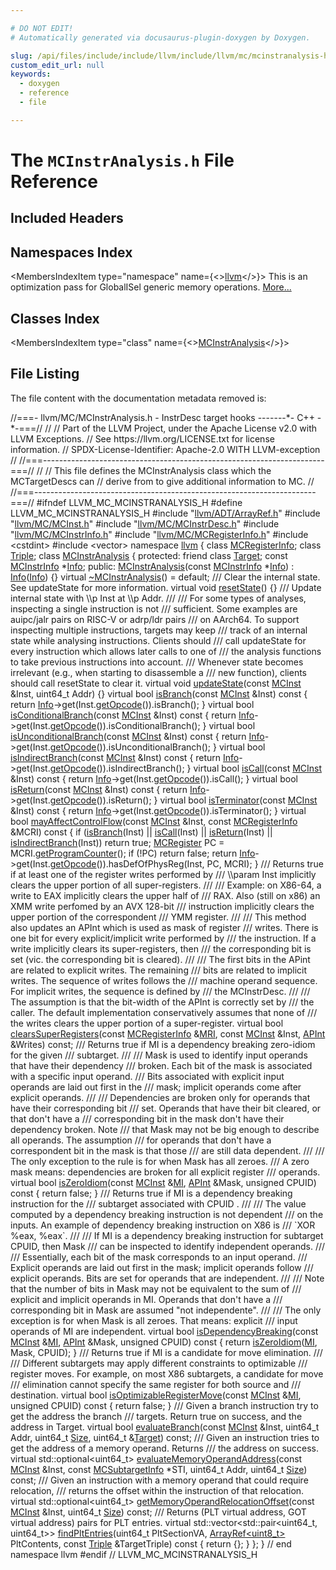 ```yaml
---

# DO NOT EDIT!
# Automatically generated via docusaurus-plugin-doxygen by Doxygen.

slug: /api/files/include/include/llvm/include/llvm/mc/mcinstranalysis-h
custom_edit_url: null
keywords:
  - doxygen
  - reference
  - file

---
```





# The `MCInstrAnalysis.h` File Reference

<DoxygenPage pluginConfig={pluginConfig}>



## Included Headers

<IncludesList>
<IncludesListItem
  filePath="llvm/ADT/ArrayRef.h"
  permalink="/docs/api/files/include/include/llvm/include/llvm/adt/arrayref-h"
  isLocal="true" />
<IncludesListItem
  filePath="llvm/MC/MCInst.h"
  permalink="/docs/api/files/include/include/llvm/include/llvm/mc/mcinst-h"
  isLocal="true" />
<IncludesListItem
  filePath="llvm/MC/MCInstrDesc.h"
  permalink="/docs/api/files/include/include/llvm/include/llvm/mc/mcinstrdesc-h"
  isLocal="true" />
<IncludesListItem
  filePath="llvm/MC/MCInstrInfo.h"
  permalink="/docs/api/files/include/include/llvm/include/llvm/mc/mcinstrinfo-h"
  isLocal="true" />
<IncludesListItem
  filePath="llvm/MC/MCRegisterInfo.h"
  permalink="/docs/api/files/include/include/llvm/include/llvm/mc/mcregisterinfo-h"
  isLocal="true" />
<IncludesListItem
  filePath="cstdint"
  permalink=""
  isLocal="false" />
<IncludesListItem
  filePath="vector"
  permalink=""
  isLocal="false" />
</IncludesList>

## Namespaces Index

<MembersIndex>

<MembersIndexItem
  type="namespace"
  name={<><a href="/docs/api/namespaces/llvm">llvm</a></>}>
This is an optimization pass for GlobalISel generic memory operations. <a href="/docs/api/namespaces/llvm/#details">More...</a>
</MembersIndexItem>

</MembersIndex>

## Classes Index

<MembersIndex>

<MembersIndexItem
  type="class"
  name={<><a href="/docs/api/classes/llvm/mcinstranalysis">MCInstrAnalysis</a></>}>
</MembersIndexItem>

</MembersIndex>


## File Listing

The file content with the documentation metadata removed is:

<ProgramListing>

<Link id="l00001" /><CodeLine lineNumber="1"><Highlight kind="comment">//===- llvm/MC/MCInstrAnalysis.h - InstrDesc target hooks -------&#42;- C++ -&#42;-===//</Highlight><Highlight kind="normal"></Highlight></CodeLine>
<Link id="l00002" /><CodeLine lineNumber="2"><Highlight kind="normal"></Highlight><Highlight kind="comment">//</Highlight><Highlight kind="normal"></Highlight></CodeLine>
<Link id="l00003" /><CodeLine lineNumber="3"><Highlight kind="normal"></Highlight><Highlight kind="comment">// Part of the LLVM Project, under the Apache License v2.0 with LLVM Exceptions.</Highlight><Highlight kind="normal"></Highlight></CodeLine>
<Link id="l00004" /><CodeLine lineNumber="4"><Highlight kind="normal"></Highlight><Highlight kind="comment">// See https://llvm.org/LICENSE.txt for license information.</Highlight><Highlight kind="normal"></Highlight></CodeLine>
<Link id="l00005" /><CodeLine lineNumber="5"><Highlight kind="normal"></Highlight><Highlight kind="comment">// SPDX-License-Identifier: Apache-2.0 WITH LLVM-exception</Highlight><Highlight kind="normal"></Highlight></CodeLine>
<Link id="l00006" /><CodeLine lineNumber="6"><Highlight kind="normal"></Highlight><Highlight kind="comment">//</Highlight><Highlight kind="normal"></Highlight></CodeLine>
<Link id="l00007" /><CodeLine lineNumber="7"><Highlight kind="normal"></Highlight><Highlight kind="comment">//===----------------------------------------------------------------------===//</Highlight><Highlight kind="normal"></Highlight></CodeLine>
<Link id="l00008" /><CodeLine lineNumber="8"><Highlight kind="normal"></Highlight><Highlight kind="comment">//</Highlight><Highlight kind="normal"></Highlight></CodeLine>
<Link id="l00009" /><CodeLine lineNumber="9"><Highlight kind="normal"></Highlight><Highlight kind="comment">// This file defines the MCInstrAnalysis class which the MCTargetDescs can</Highlight><Highlight kind="normal"></Highlight></CodeLine>
<Link id="l00010" /><CodeLine lineNumber="10"><Highlight kind="normal"></Highlight><Highlight kind="comment">// derive from to give additional information to MC.</Highlight><Highlight kind="normal"></Highlight></CodeLine>
<Link id="l00011" /><CodeLine lineNumber="11"><Highlight kind="normal"></Highlight><Highlight kind="comment">//</Highlight><Highlight kind="normal"></Highlight></CodeLine>
<Link id="l00012" /><CodeLine lineNumber="12"><Highlight kind="normal"></Highlight><Highlight kind="comment">//===----------------------------------------------------------------------===//</Highlight><Highlight kind="normal"></Highlight></CodeLine>
<Link id="l00013" /><CodeLine lineNumber="13"><Highlight kind="normal"></Highlight></CodeLine>
<Link id="l00014" /><CodeLine lineNumber="14"><Highlight kind="normal"></Highlight><Highlight kind="preprocessor">#ifndef LLVM&#95;MC&#95;MCINSTRANALYSIS&#95;H</Highlight><Highlight kind="normal"></Highlight></CodeLine>
<Link id="l00015" /><CodeLine lineNumber="15"><Highlight kind="normal"></Highlight><Highlight kind="preprocessor">#define LLVM&#95;MC&#95;MCINSTRANALYSIS&#95;H</Highlight><Highlight kind="normal"></Highlight></CodeLine>
<Link id="l00016" /><CodeLine lineNumber="16"><Highlight kind="normal"></Highlight></CodeLine>
<Link id="l00017" /><CodeLine lineNumber="17"><Highlight kind="normal"></Highlight><Highlight kind="preprocessor">#include &quot;<a href="/docs/api/files/include/include/llvm/include/llvm/adt/arrayref-h">llvm/ADT/ArrayRef.h</a>&quot;</Highlight><Highlight kind="normal"></Highlight></CodeLine>
<Link id="l00018" /><CodeLine lineNumber="18"><Highlight kind="normal"></Highlight><Highlight kind="preprocessor">#include &quot;<a href="/docs/api/files/include/include/llvm/include/llvm/mc/mcinst-h">llvm/MC/MCInst.h</a>&quot;</Highlight><Highlight kind="normal"></Highlight></CodeLine>
<Link id="l00019" /><CodeLine lineNumber="19"><Highlight kind="normal"></Highlight><Highlight kind="preprocessor">#include &quot;<a href="/docs/api/files/include/include/llvm/include/llvm/mc/mcinstrdesc-h">llvm/MC/MCInstrDesc.h</a>&quot;</Highlight><Highlight kind="normal"></Highlight></CodeLine>
<Link id="l00020" /><CodeLine lineNumber="20"><Highlight kind="normal"></Highlight><Highlight kind="preprocessor">#include &quot;<a href="/docs/api/files/include/include/llvm/include/llvm/mc/mcinstrinfo-h">llvm/MC/MCInstrInfo.h</a>&quot;</Highlight><Highlight kind="normal"></Highlight></CodeLine>
<Link id="l00021" /><CodeLine lineNumber="21"><Highlight kind="normal"></Highlight><Highlight kind="preprocessor">#include &quot;<a href="/docs/api/files/include/include/llvm/include/llvm/mc/mcregisterinfo-h">llvm/MC/MCRegisterInfo.h</a>&quot;</Highlight><Highlight kind="normal"></Highlight></CodeLine>
<Link id="l00022" /><CodeLine lineNumber="22"><Highlight kind="normal"></Highlight><Highlight kind="preprocessor">#include &lt;cstdint&gt;</Highlight><Highlight kind="normal"></Highlight></CodeLine>
<Link id="l00023" /><CodeLine lineNumber="23"><Highlight kind="normal"></Highlight><Highlight kind="preprocessor">#include &lt;vector&gt;</Highlight><Highlight kind="normal"></Highlight></CodeLine>
<Link id="l00024" /><CodeLine lineNumber="24"><Highlight kind="normal"></Highlight></CodeLine>
<Link id="l00025" /><CodeLine lineNumber="25"><Highlight kind="normal"></Highlight><Highlight kind="keyword">namespace </Highlight><Highlight kind="normal"><a href="/docs/api/namespaces/llvm">llvm</a> &#123;</Highlight></CodeLine>
<Link id="l00026" /><CodeLine lineNumber="26"><Highlight kind="normal"></Highlight></CodeLine>
<Link id="l00027" /><CodeLine lineNumber="27"><Highlight kind="normal"></Highlight><Highlight kind="keyword">class </Highlight><Highlight kind="normal"><a href="/docs/api/classes/llvm/mcregisterinfo">MCRegisterInfo</a>;</Highlight></CodeLine>
<Link id="l00028" /><CodeLine lineNumber="28"><Highlight kind="normal"></Highlight><Highlight kind="keyword">class </Highlight><Highlight kind="normal"><a href="/docs/api/classes/llvm/triple">Triple</a>;</Highlight></CodeLine>
<Link id="l00029" /><CodeLine lineNumber="29"><Highlight kind="normal"></Highlight></CodeLine>
<Link id="l00030" /><CodeLine lineNumber="30" lineLink="/docs/api/classes/llvm/mcinstranalysis"><Highlight kind="normal"></Highlight><Highlight kind="keyword">class </Highlight><Highlight kind="normal"><a href="/docs/api/classes/llvm/mcinstranalysis/#ad3b05756e9ba8f98ac91be359f4ea275">MCInstrAnalysis</a> &#123;</Highlight></CodeLine>
<Link id="l00031" /><CodeLine lineNumber="31"><Highlight kind="normal"></Highlight><Highlight kind="keyword">protected</Highlight><Highlight kind="normal">:</Highlight></CodeLine>
<Link id="l00032" /><CodeLine lineNumber="32" lineLink="/docs/api/classes/llvm/mcinstranalysis/#aaec4eb5c2964764409c3ecc82bb90f57"><Highlight kind="normal">  </Highlight><Highlight kind="keyword">friend</Highlight><Highlight kind="normal"> </Highlight><Highlight kind="keyword">class </Highlight><Highlight kind="normal"><a href="/docs/api/classes/llvm/mcinstranalysis/#aaec4eb5c2964764409c3ecc82bb90f57">Target</a>;</Highlight></CodeLine>
<Link id="l00033" /><CodeLine lineNumber="33"><Highlight kind="normal"></Highlight></CodeLine>
<Link id="l00034" /><CodeLine lineNumber="34" lineLink="/docs/api/classes/llvm/mcinstranalysis/#ad26d74f7a49154af0b73be4e105d361b"><Highlight kind="normal">  </Highlight><Highlight kind="keyword">const</Highlight><Highlight kind="normal"> <a href="/docs/api/classes/llvm/mcinstrinfo">MCInstrInfo</a> &#42;<a href="/docs/api/classes/llvm/mcinstranalysis/#ad26d74f7a49154af0b73be4e105d361b">Info</a>;</Highlight></CodeLine>
<Link id="l00035" /><CodeLine lineNumber="35"><Highlight kind="normal"></Highlight></CodeLine>
<Link id="l00036" /><CodeLine lineNumber="36"><Highlight kind="normal"></Highlight><Highlight kind="keyword">public</Highlight><Highlight kind="normal">:</Highlight></CodeLine>
<Link id="l00037" /><CodeLine lineNumber="37" lineLink="/docs/api/classes/llvm/mcinstranalysis/#ad3b05756e9ba8f98ac91be359f4ea275"><Highlight kind="normal">  <a href="/docs/api/classes/llvm/mcinstranalysis/#ad3b05756e9ba8f98ac91be359f4ea275">MCInstrAnalysis</a>(</Highlight><Highlight kind="keyword">const</Highlight><Highlight kind="normal"> <a href="/docs/api/classes/llvm/mcinstrinfo">MCInstrInfo</a> &#42;<a href="/docs/api/classes/llvm/mcinstranalysis/#ad26d74f7a49154af0b73be4e105d361b">Info</a>) : <a href="/docs/api/classes/llvm/mcinstranalysis/#ad26d74f7a49154af0b73be4e105d361b">Info</a>(<a href="/docs/api/classes/llvm/mcinstranalysis/#ad26d74f7a49154af0b73be4e105d361b">Info</a>) &#123;&#125;</Highlight></CodeLine>
<Link id="l00038" /><CodeLine lineNumber="38" lineLink="/docs/api/classes/llvm/mcinstranalysis/#af182c228c2307b1928bff1bb2bb927a5"><Highlight kind="normal">  </Highlight><Highlight kind="keyword">virtual</Highlight><Highlight kind="normal"> <a href="/docs/api/classes/llvm/mcinstranalysis/#af182c228c2307b1928bff1bb2bb927a5">~MCInstrAnalysis</a>() = </Highlight><Highlight kind="keywordflow">default</Highlight><Highlight kind="normal">;</Highlight></CodeLine>
<Link id="l00039" /><CodeLine lineNumber="39"><Highlight kind="normal"></Highlight><Highlight kind="comment"></Highlight></CodeLine>
<Link id="l00040" /><CodeLine lineNumber="40"><Highlight kind="comment">  /// Clear the internal state. See updateState for more information.</Highlight><Highlight kind="normal"></Highlight></CodeLine>
<Link id="l00041" /><CodeLine lineNumber="41" lineLink="/docs/api/classes/llvm/mcinstranalysis/#aa12ce423df5b375e9ea22c80325cff99"><Highlight kind="normal">  </Highlight><Highlight kind="keyword">virtual</Highlight><Highlight kind="normal"> </Highlight><Highlight kind="keywordtype">void</Highlight><Highlight kind="normal"> <a href="/docs/api/classes/llvm/mcinstranalysis/#aa12ce423df5b375e9ea22c80325cff99">resetState</a>() &#123;&#125;</Highlight></CodeLine>
<Link id="l00042" /><CodeLine lineNumber="42"><Highlight kind="normal"></Highlight><Highlight kind="comment"></Highlight></CodeLine>
<Link id="l00043" /><CodeLine lineNumber="43"><Highlight kind="comment">  /// Update internal state with \\p Inst at \\p Addr.</Highlight></CodeLine>
<Link id="l00044" /><CodeLine lineNumber="44"><Highlight kind="comment">  ///</Highlight></CodeLine>
<Link id="l00045" /><CodeLine lineNumber="45"><Highlight kind="comment">  /// For some types of analyses, inspecting a single instruction is not</Highlight></CodeLine>
<Link id="l00046" /><CodeLine lineNumber="46"><Highlight kind="comment">  /// sufficient. Some examples are auipc/jalr pairs on RISC-V or adrp/ldr pairs</Highlight></CodeLine>
<Link id="l00047" /><CodeLine lineNumber="47"><Highlight kind="comment">  /// on AArch64. To support inspecting multiple instructions, targets may keep</Highlight></CodeLine>
<Link id="l00048" /><CodeLine lineNumber="48"><Highlight kind="comment">  /// track of an internal state while analysing instructions. Clients should</Highlight></CodeLine>
<Link id="l00049" /><CodeLine lineNumber="49"><Highlight kind="comment">  /// call updateState for every instruction which allows later calls to one of</Highlight></CodeLine>
<Link id="l00050" /><CodeLine lineNumber="50"><Highlight kind="comment">  /// the analysis functions to take previous instructions into account.</Highlight></CodeLine>
<Link id="l00051" /><CodeLine lineNumber="51"><Highlight kind="comment">  /// Whenever state becomes irrelevant (e.g., when starting to disassemble a</Highlight></CodeLine>
<Link id="l00052" /><CodeLine lineNumber="52"><Highlight kind="comment">  /// new function), clients should call resetState to clear it.</Highlight><Highlight kind="normal"></Highlight></CodeLine>
<Link id="l00053" /><CodeLine lineNumber="53" lineLink="/docs/api/classes/llvm/mcinstranalysis/#abaab000b6a9b695218ee21ccc099e8db"><Highlight kind="normal">  </Highlight><Highlight kind="keyword">virtual</Highlight><Highlight kind="normal"> </Highlight><Highlight kind="keywordtype">void</Highlight><Highlight kind="normal"> <a href="/docs/api/classes/llvm/mcinstranalysis/#abaab000b6a9b695218ee21ccc099e8db">updateState</a>(</Highlight><Highlight kind="keyword">const</Highlight><Highlight kind="normal"> <a href="/docs/api/classes/llvm/mcinst">MCInst</a> &amp;Inst, uint64&#95;t Addr) &#123;&#125;</Highlight></CodeLine>
<Link id="l00054" /><CodeLine lineNumber="54"><Highlight kind="normal"></Highlight></CodeLine>
<Link id="l00055" /><CodeLine lineNumber="55" lineLink="/docs/api/classes/llvm/mcinstranalysis/#a1257ef2cd77675ddbbf226a99c13e13e"><Highlight kind="normal">  </Highlight><Highlight kind="keyword">virtual</Highlight><Highlight kind="normal"> </Highlight><Highlight kind="keywordtype">bool</Highlight><Highlight kind="normal"> <a href="/docs/api/classes/llvm/mcinstranalysis/#a1257ef2cd77675ddbbf226a99c13e13e">isBranch</a>(</Highlight><Highlight kind="keyword">const</Highlight><Highlight kind="normal"> <a href="/docs/api/classes/llvm/mcinst">MCInst</a> &amp;Inst)</Highlight><Highlight kind="keyword"> const </Highlight><Highlight kind="normal">&#123;</Highlight></CodeLine>
<Link id="l00056" /><CodeLine lineNumber="56"><Highlight kind="normal">    </Highlight><Highlight kind="keywordflow">return</Highlight><Highlight kind="normal"> <a href="/docs/api/classes/llvm/mcinstranalysis/#ad26d74f7a49154af0b73be4e105d361b">Info</a>-&gt;get(Inst.<a href="/docs/api/classes/llvm/mcinst/#a5c26b1db954c27889986dba3b310a8e4">getOpcode</a>()).isBranch();</Highlight></CodeLine>
<Link id="l00057" /><CodeLine lineNumber="57"><Highlight kind="normal">  &#125;</Highlight></CodeLine>
<Link id="l00058" /><CodeLine lineNumber="58"><Highlight kind="normal"></Highlight></CodeLine>
<Link id="l00059" /><CodeLine lineNumber="59" lineLink="/docs/api/classes/llvm/mcinstranalysis/#aabfb496421d3e86668396b0b97d5a431"><Highlight kind="normal">  </Highlight><Highlight kind="keyword">virtual</Highlight><Highlight kind="normal"> </Highlight><Highlight kind="keywordtype">bool</Highlight><Highlight kind="normal"> <a href="/docs/api/classes/llvm/mcinstranalysis/#aabfb496421d3e86668396b0b97d5a431">isConditionalBranch</a>(</Highlight><Highlight kind="keyword">const</Highlight><Highlight kind="normal"> <a href="/docs/api/classes/llvm/mcinst">MCInst</a> &amp;Inst)</Highlight><Highlight kind="keyword"> const </Highlight><Highlight kind="normal">&#123;</Highlight></CodeLine>
<Link id="l00060" /><CodeLine lineNumber="60"><Highlight kind="normal">    </Highlight><Highlight kind="keywordflow">return</Highlight><Highlight kind="normal"> <a href="/docs/api/classes/llvm/mcinstranalysis/#ad26d74f7a49154af0b73be4e105d361b">Info</a>-&gt;get(Inst.<a href="/docs/api/classes/llvm/mcinst/#a5c26b1db954c27889986dba3b310a8e4">getOpcode</a>()).isConditionalBranch();</Highlight></CodeLine>
<Link id="l00061" /><CodeLine lineNumber="61"><Highlight kind="normal">  &#125;</Highlight></CodeLine>
<Link id="l00062" /><CodeLine lineNumber="62"><Highlight kind="normal"></Highlight></CodeLine>
<Link id="l00063" /><CodeLine lineNumber="63" lineLink="/docs/api/classes/llvm/mcinstranalysis/#a4e5be94e4462c129c3b5e4ba2af1c2bc"><Highlight kind="normal">  </Highlight><Highlight kind="keyword">virtual</Highlight><Highlight kind="normal"> </Highlight><Highlight kind="keywordtype">bool</Highlight><Highlight kind="normal"> <a href="/docs/api/classes/llvm/mcinstranalysis/#a4e5be94e4462c129c3b5e4ba2af1c2bc">isUnconditionalBranch</a>(</Highlight><Highlight kind="keyword">const</Highlight><Highlight kind="normal"> <a href="/docs/api/classes/llvm/mcinst">MCInst</a> &amp;Inst)</Highlight><Highlight kind="keyword"> const </Highlight><Highlight kind="normal">&#123;</Highlight></CodeLine>
<Link id="l00064" /><CodeLine lineNumber="64"><Highlight kind="normal">    </Highlight><Highlight kind="keywordflow">return</Highlight><Highlight kind="normal"> <a href="/docs/api/classes/llvm/mcinstranalysis/#ad26d74f7a49154af0b73be4e105d361b">Info</a>-&gt;get(Inst.<a href="/docs/api/classes/llvm/mcinst/#a5c26b1db954c27889986dba3b310a8e4">getOpcode</a>()).isUnconditionalBranch();</Highlight></CodeLine>
<Link id="l00065" /><CodeLine lineNumber="65"><Highlight kind="normal">  &#125;</Highlight></CodeLine>
<Link id="l00066" /><CodeLine lineNumber="66"><Highlight kind="normal"></Highlight></CodeLine>
<Link id="l00067" /><CodeLine lineNumber="67" lineLink="/docs/api/classes/llvm/mcinstranalysis/#af59aa5e676918a7e6f8d5396493bf2e7"><Highlight kind="normal">  </Highlight><Highlight kind="keyword">virtual</Highlight><Highlight kind="normal"> </Highlight><Highlight kind="keywordtype">bool</Highlight><Highlight kind="normal"> <a href="/docs/api/classes/llvm/mcinstranalysis/#af59aa5e676918a7e6f8d5396493bf2e7">isIndirectBranch</a>(</Highlight><Highlight kind="keyword">const</Highlight><Highlight kind="normal"> <a href="/docs/api/classes/llvm/mcinst">MCInst</a> &amp;Inst)</Highlight><Highlight kind="keyword"> const </Highlight><Highlight kind="normal">&#123;</Highlight></CodeLine>
<Link id="l00068" /><CodeLine lineNumber="68"><Highlight kind="normal">    </Highlight><Highlight kind="keywordflow">return</Highlight><Highlight kind="normal"> <a href="/docs/api/classes/llvm/mcinstranalysis/#ad26d74f7a49154af0b73be4e105d361b">Info</a>-&gt;get(Inst.<a href="/docs/api/classes/llvm/mcinst/#a5c26b1db954c27889986dba3b310a8e4">getOpcode</a>()).isIndirectBranch();</Highlight></CodeLine>
<Link id="l00069" /><CodeLine lineNumber="69"><Highlight kind="normal">  &#125;</Highlight></CodeLine>
<Link id="l00070" /><CodeLine lineNumber="70"><Highlight kind="normal"></Highlight></CodeLine>
<Link id="l00071" /><CodeLine lineNumber="71" lineLink="/docs/api/classes/llvm/mcinstranalysis/#a123e3dc956b0dad28841670ee6bd84e4"><Highlight kind="normal">  </Highlight><Highlight kind="keyword">virtual</Highlight><Highlight kind="normal"> </Highlight><Highlight kind="keywordtype">bool</Highlight><Highlight kind="normal"> <a href="/docs/api/classes/llvm/mcinstranalysis/#a123e3dc956b0dad28841670ee6bd84e4">isCall</a>(</Highlight><Highlight kind="keyword">const</Highlight><Highlight kind="normal"> <a href="/docs/api/classes/llvm/mcinst">MCInst</a> &amp;Inst)</Highlight><Highlight kind="keyword"> const </Highlight><Highlight kind="normal">&#123;</Highlight></CodeLine>
<Link id="l00072" /><CodeLine lineNumber="72"><Highlight kind="normal">    </Highlight><Highlight kind="keywordflow">return</Highlight><Highlight kind="normal"> <a href="/docs/api/classes/llvm/mcinstranalysis/#ad26d74f7a49154af0b73be4e105d361b">Info</a>-&gt;get(Inst.<a href="/docs/api/classes/llvm/mcinst/#a5c26b1db954c27889986dba3b310a8e4">getOpcode</a>()).isCall();</Highlight></CodeLine>
<Link id="l00073" /><CodeLine lineNumber="73"><Highlight kind="normal">  &#125;</Highlight></CodeLine>
<Link id="l00074" /><CodeLine lineNumber="74"><Highlight kind="normal"></Highlight></CodeLine>
<Link id="l00075" /><CodeLine lineNumber="75" lineLink="/docs/api/classes/llvm/mcinstranalysis/#ab35bd22c3d7674c156ad6601138a0eb5"><Highlight kind="normal">  </Highlight><Highlight kind="keyword">virtual</Highlight><Highlight kind="normal"> </Highlight><Highlight kind="keywordtype">bool</Highlight><Highlight kind="normal"> <a href="/docs/api/classes/llvm/mcinstranalysis/#ab35bd22c3d7674c156ad6601138a0eb5">isReturn</a>(</Highlight><Highlight kind="keyword">const</Highlight><Highlight kind="normal"> <a href="/docs/api/classes/llvm/mcinst">MCInst</a> &amp;Inst)</Highlight><Highlight kind="keyword"> const </Highlight><Highlight kind="normal">&#123;</Highlight></CodeLine>
<Link id="l00076" /><CodeLine lineNumber="76"><Highlight kind="normal">    </Highlight><Highlight kind="keywordflow">return</Highlight><Highlight kind="normal"> <a href="/docs/api/classes/llvm/mcinstranalysis/#ad26d74f7a49154af0b73be4e105d361b">Info</a>-&gt;get(Inst.<a href="/docs/api/classes/llvm/mcinst/#a5c26b1db954c27889986dba3b310a8e4">getOpcode</a>()).isReturn();</Highlight></CodeLine>
<Link id="l00077" /><CodeLine lineNumber="77"><Highlight kind="normal">  &#125;</Highlight></CodeLine>
<Link id="l00078" /><CodeLine lineNumber="78"><Highlight kind="normal"></Highlight></CodeLine>
<Link id="l00079" /><CodeLine lineNumber="79" lineLink="/docs/api/classes/llvm/mcinstranalysis/#a94d1c412a8092f9967816970073ecb74"><Highlight kind="normal">  </Highlight><Highlight kind="keyword">virtual</Highlight><Highlight kind="normal"> </Highlight><Highlight kind="keywordtype">bool</Highlight><Highlight kind="normal"> <a href="/docs/api/classes/llvm/mcinstranalysis/#a94d1c412a8092f9967816970073ecb74">isTerminator</a>(</Highlight><Highlight kind="keyword">const</Highlight><Highlight kind="normal"> <a href="/docs/api/classes/llvm/mcinst">MCInst</a> &amp;Inst)</Highlight><Highlight kind="keyword"> const </Highlight><Highlight kind="normal">&#123;</Highlight></CodeLine>
<Link id="l00080" /><CodeLine lineNumber="80"><Highlight kind="normal">    </Highlight><Highlight kind="keywordflow">return</Highlight><Highlight kind="normal"> <a href="/docs/api/classes/llvm/mcinstranalysis/#ad26d74f7a49154af0b73be4e105d361b">Info</a>-&gt;get(Inst.<a href="/docs/api/classes/llvm/mcinst/#a5c26b1db954c27889986dba3b310a8e4">getOpcode</a>()).isTerminator();</Highlight></CodeLine>
<Link id="l00081" /><CodeLine lineNumber="81"><Highlight kind="normal">  &#125;</Highlight></CodeLine>
<Link id="l00082" /><CodeLine lineNumber="82"><Highlight kind="normal"></Highlight></CodeLine>
<Link id="l00083" /><CodeLine lineNumber="83" lineLink="/docs/api/classes/llvm/mcinstranalysis/#aafca081ce7f45907550a9313a27dc90a"><Highlight kind="normal">  </Highlight><Highlight kind="keyword">virtual</Highlight><Highlight kind="normal"> </Highlight><Highlight kind="keywordtype">bool</Highlight><Highlight kind="normal"> <a href="/docs/api/classes/llvm/mcinstranalysis/#aafca081ce7f45907550a9313a27dc90a">mayAffectControlFlow</a>(</Highlight><Highlight kind="keyword">const</Highlight><Highlight kind="normal"> <a href="/docs/api/classes/llvm/mcinst">MCInst</a> &amp;Inst,</Highlight></CodeLine>
<Link id="l00084" /><CodeLine lineNumber="84"><Highlight kind="normal">                                    </Highlight><Highlight kind="keyword">const</Highlight><Highlight kind="normal"> <a href="/docs/api/classes/llvm/mcregisterinfo">MCRegisterInfo</a> &amp;MCRI)</Highlight><Highlight kind="keyword"> const </Highlight><Highlight kind="normal">&#123;</Highlight></CodeLine>
<Link id="l00085" /><CodeLine lineNumber="85"><Highlight kind="normal">    </Highlight><Highlight kind="keywordflow">if</Highlight><Highlight kind="normal"> (<a href="/docs/api/classes/llvm/mcinstranalysis/#a1257ef2cd77675ddbbf226a99c13e13e">isBranch</a>(Inst) || <a href="/docs/api/classes/llvm/mcinstranalysis/#a123e3dc956b0dad28841670ee6bd84e4">isCall</a>(Inst) || <a href="/docs/api/classes/llvm/mcinstranalysis/#ab35bd22c3d7674c156ad6601138a0eb5">isReturn</a>(Inst) ||</Highlight></CodeLine>
<Link id="l00086" /><CodeLine lineNumber="86"><Highlight kind="normal">        <a href="/docs/api/classes/llvm/mcinstranalysis/#af59aa5e676918a7e6f8d5396493bf2e7">isIndirectBranch</a>(Inst))</Highlight></CodeLine>
<Link id="l00087" /><CodeLine lineNumber="87"><Highlight kind="normal">      </Highlight><Highlight kind="keywordflow">return</Highlight><Highlight kind="normal"> </Highlight><Highlight kind="keyword">true</Highlight><Highlight kind="normal">;</Highlight></CodeLine>
<Link id="l00088" /><CodeLine lineNumber="88"><Highlight kind="normal">    <a href="/docs/api/classes/llvm/mcregister">MCRegister</a> PC = MCRI.<a href="/docs/api/classes/llvm/mcregisterinfo/#a1ab4a7380910579b6946391cc8a7f77f">getProgramCounter</a>();</Highlight></CodeLine>
<Link id="l00089" /><CodeLine lineNumber="89"><Highlight kind="normal">    </Highlight><Highlight kind="keywordflow">if</Highlight><Highlight kind="normal"> (!PC)</Highlight></CodeLine>
<Link id="l00090" /><CodeLine lineNumber="90"><Highlight kind="normal">      </Highlight><Highlight kind="keywordflow">return</Highlight><Highlight kind="normal"> </Highlight><Highlight kind="keyword">false</Highlight><Highlight kind="normal">;</Highlight></CodeLine>
<Link id="l00091" /><CodeLine lineNumber="91"><Highlight kind="normal">    </Highlight><Highlight kind="keywordflow">return</Highlight><Highlight kind="normal"> <a href="/docs/api/classes/llvm/mcinstranalysis/#ad26d74f7a49154af0b73be4e105d361b">Info</a>-&gt;get(Inst.<a href="/docs/api/classes/llvm/mcinst/#a5c26b1db954c27889986dba3b310a8e4">getOpcode</a>()).hasDefOfPhysReg(Inst, PC, MCRI);</Highlight></CodeLine>
<Link id="l00092" /><CodeLine lineNumber="92"><Highlight kind="normal">  &#125;</Highlight></CodeLine>
<Link id="l00093" /><CodeLine lineNumber="93"><Highlight kind="normal"></Highlight><Highlight kind="comment"></Highlight></CodeLine>
<Link id="l00094" /><CodeLine lineNumber="94"><Highlight kind="comment">  /// Returns true if at least one of the register writes performed by</Highlight></CodeLine>
<Link id="l00095" /><CodeLine lineNumber="95"><Highlight kind="comment">  /// \\param Inst implicitly clears the upper portion of all super-registers.</Highlight></CodeLine>
<Link id="l00096" /><CodeLine lineNumber="96"><Highlight kind="comment">  ///</Highlight></CodeLine>
<Link id="l00097" /><CodeLine lineNumber="97"><Highlight kind="comment">  /// Example: on X86-64, a write to EAX implicitly clears the upper half of</Highlight></CodeLine>
<Link id="l00098" /><CodeLine lineNumber="98"><Highlight kind="comment">  /// RAX. Also (still on x86) an XMM write perfomed by an AVX 128-bit</Highlight></CodeLine>
<Link id="l00099" /><CodeLine lineNumber="99"><Highlight kind="comment">  /// instruction implicitly clears the upper portion of the correspondent</Highlight></CodeLine>
<Link id="l00100" /><CodeLine lineNumber="100"><Highlight kind="comment">  /// YMM register.</Highlight></CodeLine>
<Link id="l00101" /><CodeLine lineNumber="101"><Highlight kind="comment">  ///</Highlight></CodeLine>
<Link id="l00102" /><CodeLine lineNumber="102"><Highlight kind="comment">  /// This method also updates an APInt which is used as mask of register</Highlight></CodeLine>
<Link id="l00103" /><CodeLine lineNumber="103"><Highlight kind="comment">  /// writes. There is one bit for every explicit/implicit write performed by</Highlight></CodeLine>
<Link id="l00104" /><CodeLine lineNumber="104"><Highlight kind="comment">  /// the instruction. If a write implicitly clears its super-registers, then</Highlight></CodeLine>
<Link id="l00105" /><CodeLine lineNumber="105"><Highlight kind="comment">  /// the corresponding bit is set (vic. the corresponding bit is cleared).</Highlight></CodeLine>
<Link id="l00106" /><CodeLine lineNumber="106"><Highlight kind="comment">  ///</Highlight></CodeLine>
<Link id="l00107" /><CodeLine lineNumber="107"><Highlight kind="comment">  /// The first bits in the APint are related to explicit writes. The remaining</Highlight></CodeLine>
<Link id="l00108" /><CodeLine lineNumber="108"><Highlight kind="comment">  /// bits are related to implicit writes. The sequence of writes follows the</Highlight></CodeLine>
<Link id="l00109" /><CodeLine lineNumber="109"><Highlight kind="comment">  /// machine operand sequence. For implicit writes, the sequence is defined by</Highlight></CodeLine>
<Link id="l00110" /><CodeLine lineNumber="110"><Highlight kind="comment">  /// the MCInstrDesc.</Highlight></CodeLine>
<Link id="l00111" /><CodeLine lineNumber="111"><Highlight kind="comment">  ///</Highlight></CodeLine>
<Link id="l00112" /><CodeLine lineNumber="112"><Highlight kind="comment">  /// The assumption is that the bit-width of the APInt is correctly set by</Highlight></CodeLine>
<Link id="l00113" /><CodeLine lineNumber="113"><Highlight kind="comment">  /// the caller. The default implementation conservatively assumes that none of</Highlight></CodeLine>
<Link id="l00114" /><CodeLine lineNumber="114"><Highlight kind="comment">  /// the writes clears the upper portion of a super-register.</Highlight><Highlight kind="normal"></Highlight></CodeLine>
<Link id="l00115" /><CodeLine lineNumber="115"><Highlight kind="normal">  </Highlight><Highlight kind="keyword">virtual</Highlight><Highlight kind="normal"> </Highlight><Highlight kind="keywordtype">bool</Highlight><Highlight kind="normal"> <a href="/docs/api/classes/llvm/mcinstranalysis/#ac8a4a891bdc2466ae10fe03a0a44bb81">clearsSuperRegisters</a>(</Highlight><Highlight kind="keyword">const</Highlight><Highlight kind="normal"> <a href="/docs/api/classes/llvm/mcregisterinfo">MCRegisterInfo</a> &amp;<a href="/docs/api/files/lib/lib/target/lib/target/aarch64/aarch64advsimdscalarpass-cpp/#aacd2ab195054a3e6a74bfbb9d5d571c8">MRI</a>,</Highlight></CodeLine>
<Link id="l00116" /><CodeLine lineNumber="116"><Highlight kind="normal">                                    </Highlight><Highlight kind="keyword">const</Highlight><Highlight kind="normal"> <a href="/docs/api/classes/llvm/mcinst">MCInst</a> &amp;Inst,</Highlight></CodeLine>
<Link id="l00117" /><CodeLine lineNumber="117"><Highlight kind="normal">                                    <a href="/docs/api/classes/llvm/apint">APInt</a> &amp;Writes) </Highlight><Highlight kind="keyword">const</Highlight><Highlight kind="normal">;</Highlight></CodeLine>
<Link id="l00118" /><CodeLine lineNumber="118"><Highlight kind="normal"></Highlight><Highlight kind="comment"></Highlight></CodeLine>
<Link id="l00119" /><CodeLine lineNumber="119"><Highlight kind="comment">  /// Returns true if MI is a dependency breaking zero-idiom for the given</Highlight></CodeLine>
<Link id="l00120" /><CodeLine lineNumber="120"><Highlight kind="comment">  /// subtarget.</Highlight></CodeLine>
<Link id="l00121" /><CodeLine lineNumber="121"><Highlight kind="comment">  ///</Highlight></CodeLine>
<Link id="l00122" /><CodeLine lineNumber="122"><Highlight kind="comment">  /// Mask is used to identify input operands that have their dependency</Highlight></CodeLine>
<Link id="l00123" /><CodeLine lineNumber="123"><Highlight kind="comment">  /// broken. Each bit of the mask is associated with a specific input operand.</Highlight></CodeLine>
<Link id="l00124" /><CodeLine lineNumber="124"><Highlight kind="comment">  /// Bits associated with explicit input operands are laid out first in the</Highlight></CodeLine>
<Link id="l00125" /><CodeLine lineNumber="125"><Highlight kind="comment">  /// mask; implicit operands come after explicit operands.</Highlight></CodeLine>
<Link id="l00126" /><CodeLine lineNumber="126"><Highlight kind="comment">  ///</Highlight></CodeLine>
<Link id="l00127" /><CodeLine lineNumber="127"><Highlight kind="comment">  /// Dependencies are broken only for operands that have their corresponding bit</Highlight></CodeLine>
<Link id="l00128" /><CodeLine lineNumber="128"><Highlight kind="comment">  /// set. Operands that have their bit cleared, or that don&#39;t have a</Highlight></CodeLine>
<Link id="l00129" /><CodeLine lineNumber="129"><Highlight kind="comment">  /// corresponding bit in the mask don&#39;t have their dependency broken.  Note</Highlight></CodeLine>
<Link id="l00130" /><CodeLine lineNumber="130"><Highlight kind="comment">  /// that Mask may not be big enough to describe all operands.  The assumption</Highlight></CodeLine>
<Link id="l00131" /><CodeLine lineNumber="131"><Highlight kind="comment">  /// for operands that don&#39;t have a correspondent bit in the mask is that those</Highlight></CodeLine>
<Link id="l00132" /><CodeLine lineNumber="132"><Highlight kind="comment">  /// are still data dependent.</Highlight></CodeLine>
<Link id="l00133" /><CodeLine lineNumber="133"><Highlight kind="comment">  ///</Highlight></CodeLine>
<Link id="l00134" /><CodeLine lineNumber="134"><Highlight kind="comment">  /// The only exception to the rule is for when Mask has all zeroes.</Highlight></CodeLine>
<Link id="l00135" /><CodeLine lineNumber="135"><Highlight kind="comment">  /// A zero mask means: dependencies are broken for all explicit register</Highlight></CodeLine>
<Link id="l00136" /><CodeLine lineNumber="136"><Highlight kind="comment">  /// operands.</Highlight><Highlight kind="normal"></Highlight></CodeLine>
<Link id="l00137" /><CodeLine lineNumber="137" lineLink="/docs/api/classes/llvm/mcinstranalysis/#a5bc2035f3f19740e42698b628255c0d2"><Highlight kind="normal">  </Highlight><Highlight kind="keyword">virtual</Highlight><Highlight kind="normal"> </Highlight><Highlight kind="keywordtype">bool</Highlight><Highlight kind="normal"> <a href="/docs/api/classes/llvm/mcinstranalysis/#a5bc2035f3f19740e42698b628255c0d2">isZeroIdiom</a>(</Highlight><Highlight kind="keyword">const</Highlight><Highlight kind="normal"> <a href="/docs/api/classes/llvm/mcinst">MCInst</a> &amp;<a href="/docs/api/files/lib/lib/codegen/lib/codegen/globalisel/irtranslator-cpp/#abe44dfdea65b4f7e11e0a608ab708b76">MI</a>, <a href="/docs/api/classes/llvm/apint">APInt</a> &amp;Mask,</Highlight></CodeLine>
<Link id="l00138" /><CodeLine lineNumber="138"><Highlight kind="normal">                           </Highlight><Highlight kind="keywordtype">unsigned</Highlight><Highlight kind="normal"> CPUID)</Highlight><Highlight kind="keyword"> const </Highlight><Highlight kind="normal">&#123;</Highlight></CodeLine>
<Link id="l00139" /><CodeLine lineNumber="139"><Highlight kind="normal">    </Highlight><Highlight kind="keywordflow">return</Highlight><Highlight kind="normal"> </Highlight><Highlight kind="keyword">false</Highlight><Highlight kind="normal">;</Highlight></CodeLine>
<Link id="l00140" /><CodeLine lineNumber="140"><Highlight kind="normal">  &#125;</Highlight></CodeLine>
<Link id="l00141" /><CodeLine lineNumber="141"><Highlight kind="normal"></Highlight><Highlight kind="comment"></Highlight></CodeLine>
<Link id="l00142" /><CodeLine lineNumber="142"><Highlight kind="comment">  /// Returns true if MI is a dependency breaking instruction for the</Highlight></CodeLine>
<Link id="l00143" /><CodeLine lineNumber="143"><Highlight kind="comment">  /// subtarget associated with CPUID .</Highlight></CodeLine>
<Link id="l00144" /><CodeLine lineNumber="144"><Highlight kind="comment">  ///</Highlight></CodeLine>
<Link id="l00145" /><CodeLine lineNumber="145"><Highlight kind="comment">  /// The value computed by a dependency breaking instruction is not dependent</Highlight></CodeLine>
<Link id="l00146" /><CodeLine lineNumber="146"><Highlight kind="comment">  /// on the inputs. An example of dependency breaking instruction on X86 is</Highlight></CodeLine>
<Link id="l00147" /><CodeLine lineNumber="147"><Highlight kind="comment">  /// &#96;XOR %eax, %eax&#96;.</Highlight></CodeLine>
<Link id="l00148" /><CodeLine lineNumber="148"><Highlight kind="comment">  ///</Highlight></CodeLine>
<Link id="l00149" /><CodeLine lineNumber="149"><Highlight kind="comment">  /// If MI is a dependency breaking instruction for subtarget CPUID, then Mask</Highlight></CodeLine>
<Link id="l00150" /><CodeLine lineNumber="150"><Highlight kind="comment">  /// can be inspected to identify independent operands.</Highlight></CodeLine>
<Link id="l00151" /><CodeLine lineNumber="151"><Highlight kind="comment">  ///</Highlight></CodeLine>
<Link id="l00152" /><CodeLine lineNumber="152"><Highlight kind="comment">  /// Essentially, each bit of the mask corresponds to an input operand.</Highlight></CodeLine>
<Link id="l00153" /><CodeLine lineNumber="153"><Highlight kind="comment">  /// Explicit operands are laid out first in the mask; implicit operands follow</Highlight></CodeLine>
<Link id="l00154" /><CodeLine lineNumber="154"><Highlight kind="comment">  /// explicit operands. Bits are set for operands that are independent.</Highlight></CodeLine>
<Link id="l00155" /><CodeLine lineNumber="155"><Highlight kind="comment">  ///</Highlight></CodeLine>
<Link id="l00156" /><CodeLine lineNumber="156"><Highlight kind="comment">  /// Note that the number of bits in Mask may not be equivalent to the sum of</Highlight></CodeLine>
<Link id="l00157" /><CodeLine lineNumber="157"><Highlight kind="comment">  /// explicit and implicit operands in MI. Operands that don&#39;t have a</Highlight></CodeLine>
<Link id="l00158" /><CodeLine lineNumber="158"><Highlight kind="comment">  /// corresponding bit in Mask are assumed &quot;not independente&quot;.</Highlight></CodeLine>
<Link id="l00159" /><CodeLine lineNumber="159"><Highlight kind="comment">  ///</Highlight></CodeLine>
<Link id="l00160" /><CodeLine lineNumber="160"><Highlight kind="comment">  /// The only exception is for when Mask is all zeroes. That means: explicit</Highlight></CodeLine>
<Link id="l00161" /><CodeLine lineNumber="161"><Highlight kind="comment">  /// input operands of MI are independent.</Highlight><Highlight kind="normal"></Highlight></CodeLine>
<Link id="l00162" /><CodeLine lineNumber="162" lineLink="/docs/api/classes/llvm/mcinstranalysis/#a3554ce11dd9d3f2f85163cbb2da04e8c"><Highlight kind="normal">  </Highlight><Highlight kind="keyword">virtual</Highlight><Highlight kind="normal"> </Highlight><Highlight kind="keywordtype">bool</Highlight><Highlight kind="normal"> <a href="/docs/api/classes/llvm/mcinstranalysis/#a3554ce11dd9d3f2f85163cbb2da04e8c">isDependencyBreaking</a>(</Highlight><Highlight kind="keyword">const</Highlight><Highlight kind="normal"> <a href="/docs/api/classes/llvm/mcinst">MCInst</a> &amp;<a href="/docs/api/files/lib/lib/codegen/lib/codegen/globalisel/irtranslator-cpp/#abe44dfdea65b4f7e11e0a608ab708b76">MI</a>, <a href="/docs/api/classes/llvm/apint">APInt</a> &amp;Mask,</Highlight></CodeLine>
<Link id="l00163" /><CodeLine lineNumber="163"><Highlight kind="normal">                                    </Highlight><Highlight kind="keywordtype">unsigned</Highlight><Highlight kind="normal"> CPUID)</Highlight><Highlight kind="keyword"> const </Highlight><Highlight kind="normal">&#123;</Highlight></CodeLine>
<Link id="l00164" /><CodeLine lineNumber="164"><Highlight kind="normal">    </Highlight><Highlight kind="keywordflow">return</Highlight><Highlight kind="normal"> <a href="/docs/api/classes/llvm/mcinstranalysis/#a5bc2035f3f19740e42698b628255c0d2">isZeroIdiom</a>(<a href="/docs/api/files/lib/lib/codegen/lib/codegen/globalisel/irtranslator-cpp/#abe44dfdea65b4f7e11e0a608ab708b76">MI</a>, Mask, CPUID);</Highlight></CodeLine>
<Link id="l00165" /><CodeLine lineNumber="165"><Highlight kind="normal">  &#125;</Highlight></CodeLine>
<Link id="l00166" /><CodeLine lineNumber="166"><Highlight kind="normal"></Highlight><Highlight kind="comment"></Highlight></CodeLine>
<Link id="l00167" /><CodeLine lineNumber="167"><Highlight kind="comment">  /// Returns true if MI is a candidate for move elimination.</Highlight></CodeLine>
<Link id="l00168" /><CodeLine lineNumber="168"><Highlight kind="comment">  ///</Highlight></CodeLine>
<Link id="l00169" /><CodeLine lineNumber="169"><Highlight kind="comment">  /// Different subtargets may apply different constraints to optimizable</Highlight></CodeLine>
<Link id="l00170" /><CodeLine lineNumber="170"><Highlight kind="comment">  /// register moves. For example, on most X86 subtargets, a candidate for move</Highlight></CodeLine>
<Link id="l00171" /><CodeLine lineNumber="171"><Highlight kind="comment">  /// elimination cannot specify the same register for both source and</Highlight></CodeLine>
<Link id="l00172" /><CodeLine lineNumber="172"><Highlight kind="comment">  /// destination.</Highlight><Highlight kind="normal"></Highlight></CodeLine>
<Link id="l00173" /><CodeLine lineNumber="173" lineLink="/docs/api/classes/llvm/mcinstranalysis/#a157de3731ec2fb3a23d1f6c6555bd5d2"><Highlight kind="normal">  </Highlight><Highlight kind="keyword">virtual</Highlight><Highlight kind="normal"> </Highlight><Highlight kind="keywordtype">bool</Highlight><Highlight kind="normal"> <a href="/docs/api/classes/llvm/mcinstranalysis/#a157de3731ec2fb3a23d1f6c6555bd5d2">isOptimizableRegisterMove</a>(</Highlight><Highlight kind="keyword">const</Highlight><Highlight kind="normal"> <a href="/docs/api/classes/llvm/mcinst">MCInst</a> &amp;<a href="/docs/api/files/lib/lib/codegen/lib/codegen/globalisel/irtranslator-cpp/#abe44dfdea65b4f7e11e0a608ab708b76">MI</a>,</Highlight></CodeLine>
<Link id="l00174" /><CodeLine lineNumber="174"><Highlight kind="normal">                                         </Highlight><Highlight kind="keywordtype">unsigned</Highlight><Highlight kind="normal"> CPUID)</Highlight><Highlight kind="keyword"> const </Highlight><Highlight kind="normal">&#123;</Highlight></CodeLine>
<Link id="l00175" /><CodeLine lineNumber="175"><Highlight kind="normal">    </Highlight><Highlight kind="keywordflow">return</Highlight><Highlight kind="normal"> </Highlight><Highlight kind="keyword">false</Highlight><Highlight kind="normal">;</Highlight></CodeLine>
<Link id="l00176" /><CodeLine lineNumber="176"><Highlight kind="normal">  &#125;</Highlight></CodeLine>
<Link id="l00177" /><CodeLine lineNumber="177"><Highlight kind="normal"></Highlight><Highlight kind="comment"></Highlight></CodeLine>
<Link id="l00178" /><CodeLine lineNumber="178"><Highlight kind="comment">  /// Given a branch instruction try to get the address the branch</Highlight></CodeLine>
<Link id="l00179" /><CodeLine lineNumber="179"><Highlight kind="comment">  /// targets. Return true on success, and the address in Target.</Highlight><Highlight kind="normal"></Highlight></CodeLine>
<Link id="l00180" /><CodeLine lineNumber="180"><Highlight kind="normal">  </Highlight><Highlight kind="keyword">virtual</Highlight><Highlight kind="normal"> </Highlight><Highlight kind="keywordtype">bool</Highlight><Highlight kind="normal"></Highlight></CodeLine>
<Link id="l00181" /><CodeLine lineNumber="181"><Highlight kind="normal">  <a href="/docs/api/classes/llvm/mcinstranalysis/#a6a768ccf45d9eafcd9b2adaf3eefac1f">evaluateBranch</a>(</Highlight><Highlight kind="keyword">const</Highlight><Highlight kind="normal"> <a href="/docs/api/classes/llvm/mcinst">MCInst</a> &amp;Inst, uint64&#95;t Addr, uint64&#95;t <a href="/docs/api/files/lib/lib/analysis/inlineorder-cpp/#a7ee6f0cb51c3b9056199e9a0001fe8c3a6f6cb72d544962fa333e2e34ce64f719">Size</a>,</Highlight></CodeLine>
<Link id="l00182" /><CodeLine lineNumber="182"><Highlight kind="normal">                 uint64&#95;t &amp;<a href="/docs/api/classes/llvm/target">Target</a>) </Highlight><Highlight kind="keyword">const</Highlight><Highlight kind="normal">;</Highlight></CodeLine>
<Link id="l00183" /><CodeLine lineNumber="183"><Highlight kind="normal"></Highlight><Highlight kind="comment"></Highlight></CodeLine>
<Link id="l00184" /><CodeLine lineNumber="184"><Highlight kind="comment">  /// Given an instruction tries to get the address of a memory operand. Returns</Highlight></CodeLine>
<Link id="l00185" /><CodeLine lineNumber="185"><Highlight kind="comment">  /// the address on success.</Highlight><Highlight kind="normal"></Highlight></CodeLine>
<Link id="l00186" /><CodeLine lineNumber="186"><Highlight kind="normal">  </Highlight><Highlight kind="keyword">virtual</Highlight><Highlight kind="normal"> std::optional&lt;uint64&#95;t&gt;</Highlight></CodeLine>
<Link id="l00187" /><CodeLine lineNumber="187"><Highlight kind="normal">  <a href="/docs/api/classes/llvm/mcinstranalysis/#abf803291587fc6fc8ad799d25046b669">evaluateMemoryOperandAddress</a>(</Highlight><Highlight kind="keyword">const</Highlight><Highlight kind="normal"> <a href="/docs/api/classes/llvm/mcinst">MCInst</a> &amp;Inst, </Highlight><Highlight kind="keyword">const</Highlight><Highlight kind="normal"> <a href="/docs/api/classes/llvm/mcsubtargetinfo">MCSubtargetInfo</a> &#42;STI,</Highlight></CodeLine>
<Link id="l00188" /><CodeLine lineNumber="188"><Highlight kind="normal">                               uint64&#95;t Addr, uint64&#95;t <a href="/docs/api/files/lib/lib/analysis/inlineorder-cpp/#a7ee6f0cb51c3b9056199e9a0001fe8c3a6f6cb72d544962fa333e2e34ce64f719">Size</a>) </Highlight><Highlight kind="keyword">const</Highlight><Highlight kind="normal">;</Highlight></CodeLine>
<Link id="l00189" /><CodeLine lineNumber="189"><Highlight kind="normal"></Highlight><Highlight kind="comment"></Highlight></CodeLine>
<Link id="l00190" /><CodeLine lineNumber="190"><Highlight kind="comment">  /// Given an instruction with a memory operand that could require relocation,</Highlight></CodeLine>
<Link id="l00191" /><CodeLine lineNumber="191"><Highlight kind="comment">  /// returns the offset within the instruction of that relocation.</Highlight><Highlight kind="normal"></Highlight></CodeLine>
<Link id="l00192" /><CodeLine lineNumber="192"><Highlight kind="normal">  </Highlight><Highlight kind="keyword">virtual</Highlight><Highlight kind="normal"> std::optional&lt;uint64&#95;t&gt;</Highlight></CodeLine>
<Link id="l00193" /><CodeLine lineNumber="193"><Highlight kind="normal">  <a href="/docs/api/classes/llvm/mcinstranalysis/#a6130da7e9010a97a7b3356c40b283544">getMemoryOperandRelocationOffset</a>(</Highlight><Highlight kind="keyword">const</Highlight><Highlight kind="normal"> <a href="/docs/api/classes/llvm/mcinst">MCInst</a> &amp;Inst, uint64&#95;t <a href="/docs/api/files/lib/lib/analysis/inlineorder-cpp/#a7ee6f0cb51c3b9056199e9a0001fe8c3a6f6cb72d544962fa333e2e34ce64f719">Size</a>) </Highlight><Highlight kind="keyword">const</Highlight><Highlight kind="normal">;</Highlight></CodeLine>
<Link id="l00194" /><CodeLine lineNumber="194"><Highlight kind="normal"></Highlight><Highlight kind="comment"></Highlight></CodeLine>
<Link id="l00195" /><CodeLine lineNumber="195"><Highlight kind="comment">  /// Returns (PLT virtual address, GOT virtual address) pairs for PLT entries.</Highlight><Highlight kind="normal"></Highlight></CodeLine>
<Link id="l00196" /><CodeLine lineNumber="196"><Highlight kind="normal">  </Highlight><Highlight kind="keyword">virtual</Highlight><Highlight kind="normal"> std::vector&lt;std::pair&lt;uint64&#95;t, uint64&#95;t&gt;&gt;</Highlight></CodeLine>
<Link id="l00197" /><CodeLine lineNumber="197" lineLink="/docs/api/classes/llvm/mcinstranalysis/#a735c011d12488c94adb7caa456c8cf4c"><Highlight kind="normal">  <a href="/docs/api/classes/llvm/mcinstranalysis/#a735c011d12488c94adb7caa456c8cf4c">findPltEntries</a>(uint64&#95;t PltSectionVA, <a href="/docs/api/classes/llvm/arrayref">ArrayRef&lt;uint8&#95;t&gt;</a> PltContents,</Highlight></CodeLine>
<Link id="l00198" /><CodeLine lineNumber="198"><Highlight kind="normal">                 </Highlight><Highlight kind="keyword">const</Highlight><Highlight kind="normal"> <a href="/docs/api/classes/llvm/triple">Triple</a> &amp;TargetTriple)</Highlight><Highlight kind="keyword"> const </Highlight><Highlight kind="normal">&#123;</Highlight></CodeLine>
<Link id="l00199" /><CodeLine lineNumber="199"><Highlight kind="normal">    </Highlight><Highlight kind="keywordflow">return</Highlight><Highlight kind="normal"> &#123;&#125;;</Highlight></CodeLine>
<Link id="l00200" /><CodeLine lineNumber="200"><Highlight kind="normal">  &#125;</Highlight></CodeLine>
<Link id="l00201" /><CodeLine lineNumber="201"><Highlight kind="normal">&#125;;</Highlight></CodeLine>
<Link id="l00202" /><CodeLine lineNumber="202"><Highlight kind="normal"></Highlight></CodeLine>
<Link id="l00203" /><CodeLine lineNumber="203"><Highlight kind="normal">&#125; </Highlight><Highlight kind="comment">// end namespace llvm</Highlight><Highlight kind="normal"></Highlight></CodeLine>
<Link id="l00204" /><CodeLine lineNumber="204"><Highlight kind="normal"></Highlight></CodeLine>
<Link id="l00205" /><CodeLine lineNumber="205"><Highlight kind="normal"></Highlight><Highlight kind="preprocessor">#endif </Highlight><Highlight kind="comment">// LLVM&#95;MC&#95;MCINSTRANALYSIS&#95;H</Highlight><Highlight kind="normal"></Highlight></CodeLine>

</ProgramListing>


</DoxygenPage>
